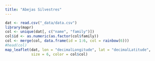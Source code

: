 ```yaml
---
title: "Abejas Silvestres"
---
```


```r
dat <- read.csv("_data/data.csv")
library(mapr)
col <- unique(dat[, c("name", "family")]) 
col$id <- as.numeric(as.factor(col$family))
col <- merge(col, data.frame(id = 1:6, col = rainbow(6))) 
#head(col)
map_leaflet(dat, lon = "decimalLongitude", lat = "decimalLatitude", 
            size = 6, color = col$col)

```

